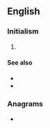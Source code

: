 ==English==
{{wikipedia}}

===Initialism===
{{rfc-header|Initialism}}
{{head|en|initialism}}

# {{w|Young Men's Hebrew Association}}

====See also====
* {{l|en|YMCA}}
* {{l|en|YWHA}}

===Anagrams===
* {{anagrams|en|Hyam|Myah}}